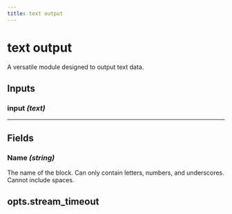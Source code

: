 ```yaml
---
title: text output
---
```


# text output
A versatile module designed to output text data.

## Inputs
### input _(text)_
---
## Fields

        

### Name _(string)_
The name of the block. Can only contain letters, numbers, and underscores. Cannot include spaces.
        
opts.stream_timeout
---
    